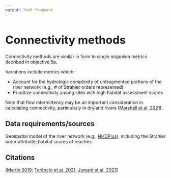 ```yaml
---
output: html_fragment
---
```


<style type="text/css">
  h1{
  font-size: 2.5em;
}
</style>

# Connectivity methods
Connectivity methods are similar in form to single organism metrics decribed in objective 5a. 

Variations include metrics which: 

* Account for the hydrologic complexity of unfragmented portions of the river network (e.g., # of Strahler orders represented)
* Prioritize connectivity among sites with high habitat assessment scores

Note that flow intermittency may be an important consideration in calculating connectivity, particularly in dryland rivers ([Marshall et al. 2021](https://doi.org/10.3389/fenvs.2021.671556)).

## Data requirements/sources
Geospatial model of the river network (e.g., [NHDPlus](https://www.usgs.gov/national-hydrography/nhdplus-high-resolutio)), including the Strahler order attribute; habitat scores of reaches 

## Citations
([Martin 2019](https://maps.freshwaternetwork.org/chesapeake/plugins/barrier-prioritization-proto2/images/ChesapeakeFishPassagePrioritization_Report.pdf); [Terêncio et al. 2021](https://doi.org/10.1016/j.scitotenv.2020.144768); [Jumani et al. 2023](https://doi.org/10.1016/j.envc.2023.100731))